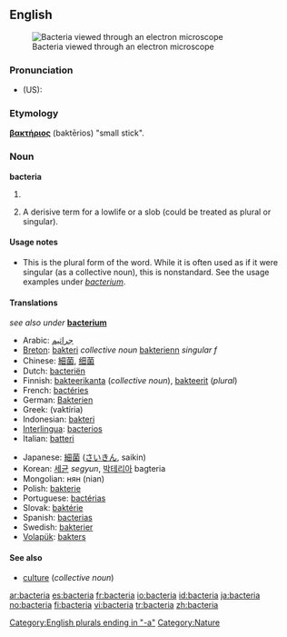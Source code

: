 {{see|Bacteria}}
==English==
[[Image:Escherichia Coli NIAID.jpg|thumb|Bacteria viewed through an electron microscope]]

===Pronunciation===
*(US): {{IPA|/bækˈtɪɻ.i.ə/}}

===Etymology===
{{AGr.}} '''[[βακτήριος]]''' (baktērios) "small stick".

===Noun===
'''bacteria''' {{plural of|[[bacterium]]}}

# {{microbiology}} 
# {{pejorative}} A derisive term for a lowlife or a slob (could be treated as plural or singular).

====Usage notes====
*This is the plural form of the word.  While it is often used as if it were singular (as a collective noun), this is nonstandard.  See the usage examples under ''[[bacterium]]''.

<!--is there any point in having translations on this page?-->

====Translations====
''see also under'' '''[[bacterium]]'''
{{trans-top|bacteria}}
*Arabic: [[جراثيم]]
*[[Breton]]: [[bakteri]] ''collective noun'' [[bakterienn]] ''singular f''
*Chinese: [[細菌]], [[细菌]]
*Dutch: [[bacteriën]]
*Finnish: [[bakteerikanta]] (''collective noun''), [[bakteerit]] (''plural'')
*French: [[bactéries]] {{fpl}}
*German: [[Bakterien]]
*Greek: {{t|el|βακτήρια|n|p}} (vaktíria)
*Indonesian: [[bakteri]]
*[[Interlingua]]: [[bacterios]]
*Italian: [[batteri]] {{mpl}}
{{trans-mid}}
*Japanese: [[細菌]] ([[さいきん]], saikin)
*Korean: [[세균]] ''segyun'', [[박테리아]] bagteria
*Mongolian: нян (nian)
*Polish: [[bakterie]]
*Portuguese: [[bactérias]]
*Slovak: [[baktérie]] {{fpl}}
*Spanish: [[bacterias]]
*Swedish: [[bakterier]]
*[[Volapük]]: [[bakters]]
{{trans-bottom}}

====See also====
*[[culture]] (''collective noun'')

[[Category:English plurals ending in "-a"]]
[[Category:Nature]]

[[ar:bacteria]]
[[es:bacteria]]
[[fr:bacteria]]
[[io:bacteria]]
[[id:bacteria]]
[[ja:bacteria]]
[[no:bacteria]]
[[fi:bacteria]]
[[vi:bacteria]]
[[tr:bacteria]]
[[zh:bacteria]]